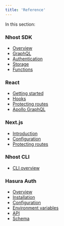 ```yaml
---
title: 'Reference'
---
```


In this section:

### Nhost SDK

- [Overview](/reference/sdk)
- [GraphQL](/reference/sdk/graphql)
- [Authentication](/reference/sdk/authentication)
- [Storage](/reference/sdk/storage)
- [Functions](/reference/sdk/functions)

### React

- [Getting started](./reference/react)
- [Hooks](./reference/react/hooks)
- [Protecting routes](./reference/react/protecting-routes)
- [Apollo GraphQL](./reference/react/apollo)

### Next.js

- [Introduction](./reference/nextjs)
- [Configuration](./reference/nextjs/configuration)
- [Protecting routes](./reference/nextjs/protecting-routes)

### Nhost CLI

- [CLI overview](/reference/cli)
### Hasura Auth

- [Overview](./reference/hasura-auth)
- [Installation](./reference/hasura-auth/installation)
- [Configuration](./reference/hasura-auth/configuration)
- [Environment variables](./reference/hasura-auth/environment-variables)
- [API](./reference/hasura-auth/api-reference)
- [Schema](./reference/hasura-auth/api-reference)
